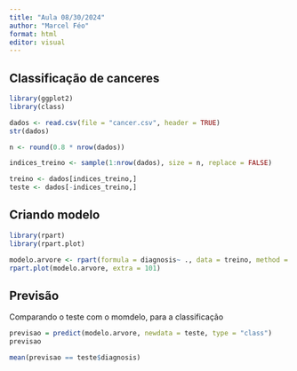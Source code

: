 ```yaml
---
title: "Aula 08/30/2024"
author: "Marcel Féo"
format: html
editor: visual
---
```


## Classificação de canceres

```r

library(ggplot2)
library(class)

dados <- read.csv(file = "cancer.csv", header = TRUE)
str(dados)

n <- round(0.8 * nrow(dados))

indices_treino <- sample(1:nrow(dados), size = n, replace = FALSE)

treino <- dados[indices_treino,]
teste <- dados[-indices_treino,]

```


## Criando modelo

```r

library(rpart)
library(rpart.plot)

modelo.arvore <- rpart(formula = diagnosis~ ., data = treino, method = "class")
rpart.plot(modelo.arvore, extra = 101)

```

## Previsão

Comparando o teste com o momdelo, para a classificação

```r

previsao = predict(modelo.arvore, newdata = teste, type = "class")
previsao

mean(previsao == teste$diagnosis)

```
